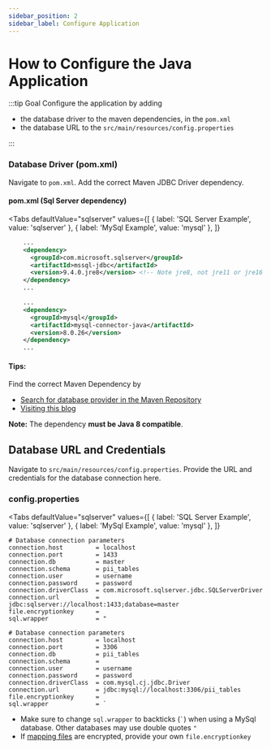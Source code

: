 ```yaml
---
sidebar_position: 2
sidebar_label: Configure Application
---
```



# How to Configure the Java Application

:::tip Goal
Configure the application by adding

- the database driver to the maven dependencies, in the `pom.xml`
- the database URL to the `src/main/resources/config.properties`

:::

### Database Driver (pom.xml)

Navigate to `pom.xml`. Add the correct Maven JDBC Driver dependency.

#### pom.xml (Sql Server dependency)

<Tabs
  defaultValue="sqlserver"
  values={[
    { label: 'SQL Server Example', value: 'sqlserver' },
    { label: 'MySql Example', value: 'mysql' },
  ]}
>

<TabItem value="sqlserver">

```xml
    ...
    <dependency>
      <groupId>com.microsoft.sqlserver</groupId>
      <artifactId>mssql-jdbc</artifactId>
      <version>9.4.0.jre8</version> <!-- Note jre8, not jre11 or jre16 -->
    </dependency>
    ...
```

</TabItem>

<TabItem value="mysql">

```xml
    ...
    <dependency>
      <groupId>mysql</groupId>
      <artifactId>mysql-connector-java</artifactId>
      <version>8.0.26</version>
    </dependency>
    ...
```

</TabItem>
</Tabs>

#### Tips:

Find the correct Maven Dependency by

- [Search for database provider in the Maven Repository](https://mvnrepository.com/search?q=jdbc)
- [Visiting this blog](https://vladmihalcea.com/jdbc-driver-maven-dependency/)

**Note:** The dependency **must be Java 8 compatible**.

## Database URL and Credentials

Navigate to `src/main/resources/config.properties`. Provide the URL and credentials for the database connection here.

### config.properties

<Tabs
  defaultValue="sqlserver"
  values={[
    { label: 'SQL Server Example', value: 'sqlserver' },
    { label: 'MySql Example', value: 'mysql' },
  ]}
>

<TabItem value="sqlserver">

```properties
# Database connection parameters
connection.host         = localhost
connection.port         = 1433
connection.db           = master
connection.schema       = pii_tables
connection.user         = username
connection.password     = password
connection.driverClass  = com.microsoft.sqlserver.jdbc.SQLServerDriver
connection.url          = jdbc:sqlserver://localhost:1433;database=master
file.encryptionkey      =
sql.wrapper             = "
```

</TabItem>

<TabItem value="mysql">

```properties
# Database connection parameters
connection.host         = localhost
connection.port         = 3306
connection.db           = pii_tables
connection.schema       =
connection.user         = username
connection.password     = password
connection.driverClass  = com.mysql.cj.jdbc.Driver
connection.url          = jdbc:mysql://localhost:3306/pii_tables
file.encryptionkey      =
sql.wrapper             = `
```

</TabItem>
</Tabs>

- Make sure to change `sql.wrapper` to backticks (`` ` ``) when using a MySql database. Other databases may use double quotes `"`
- If [mapping files](../../rules/map) are encrypted, provide your own `file.encryptionkey`
